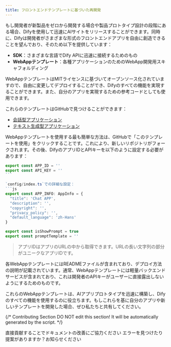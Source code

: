 ```yaml
---
title: フロントエンドテンプレートに基づいた再開発
---
```



もし開発者が新製品をゼロから開発する場合や製品プロトタイプ設計の段階にある場合、Difyを使用して迅速にAIサイトをリリースすることができます。同時に、Difyは開発者がさまざまな形式のフロントエンドアプリを自由に創造できることを望んでおり、そのため以下を提供しています：

* **SDK**：さまざまな言語でDify APIに迅速に接続するためのもの
* **WebAppテンプレート**：各種アプリケーションのためのWebApp開発用スキャフォルディング

WebAppテンプレートはMITライセンスに基づいてオープンソース化されていますので、自由に変更してデプロイすることができ、Difyのすべての機能を実現することができます。また、自分のアプリを実現するための参考コードとしても使用できます。

これらのテンプレートはGitHubで見つけることができます：

* [会話型アプリケーション](https://github.com/langgenius/webapp-conversation)
* [テキスト生成型アプリケーション](https://github.com/langgenius/webapp-text-generator)

WebAppテンプレートを使用する最も簡単な方法は、GitHubで「このテンプレートを使用」をクリックすることです。これにより、新しいリポジトリがフォークされます。その後、DifyのアプリIDとAPIキーを以下のように設定する必要があります：

````javascript
export const APP_ID = ''
export const API_KEY = ''
```

`config/index.ts`での詳細な設定：
```js
export const APP_INFO: AppInfo = {
  "title": 'Chat APP',
  "description": '',
  "copyright": '',
  "privacy_policy": '',
  "default_language": 'zh-Hans'
}

export const isShowPrompt = true
export const promptTemplate = ''
````

> アプリIDはアプリのURLの中から取得できます。URLの長い文字列の部分がユニークなアプリIDです。

各WebAppテンプレートにはREADMEファイルが含まれており、デプロイ方法の説明が記載されています。通常、WebAppテンプレートには軽量バックエンドサービスが含まれており、これは開発者のAPIキーがユーザーに直接露出しないようにするためのものです。

これらのWebAppテンプレートは、AIアプリプロトタイプを迅速に構築し、Difyのすべての機能を使用するのに役立ちます。もしこれらを基に自分のアプリや新しいテンプレートを開発した場合、ぜひ私たちと共有してください。

{/*
Contributing Section
DO NOT edit this section!
It will be automatically generated by the script.
*/}

<CardGroup cols="2">
    <Card
        title="このページを編集する"
        icon="pen-to-square"
        href="https://github.com/langgenius/dify-docs-mintlify/edit/main/ja-jp/guides/application-publishing/based-on-frontend-templates.mdx"
    >
        直接貢献することでドキュメントの改善にご協力ください
    </Card>
    <Card
        title="問題を報告する"
        icon="github"
        href="https://github.com/langgenius/dify-docs-mintlify/issues/new?title=ドキュメントの問題%3A%20-on-frontend-templa&body=%23%23%20問題の説明%0A%3C%21--%20発見した問題について簡単に説明してください%20--%3E%0A%0A%23%23%20ページリンク%0Ahttps%3A%2F%2Fgithub.com%2Flanggenius%2Fdify-docs-mintlify%2Fblob%2Fmain%2Fja-jp/guides/application-publishing%2Fbased-on-frontend-templates.mdx%0A%0A%23%23%20提案される変更%0A%3C%21--%20特定の変更案がある場合は、ここで説明してください%20--%3E%0A%0A%3C%21--%20ドキュメントの品質向上にご協力いただきありがとうございます！%20--%3E"
    >
        エラーを見つけたり提案がありますか？お知らせください
    </Card>
</CardGroup>
